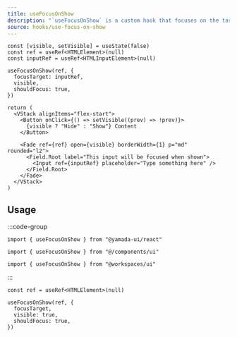 ```yaml
---
title: useFocusOnShow
description: "`useFocusOnShow` is a custom hook that focuses on the target element when it is shown."
source: hooks/use-focus-on-show
---
```


```tsx preview functional client
const [visible, setVisible] = useState(false)
const ref = useRef<HTMLElement>(null)
const inputRef = useRef<HTMLInputElement>(null)

useFocusOnShow(ref, {
  focusTarget: inputRef,
  visible,
  shouldFocus: true,
})

return (
  <VStack alignItems="flex-start">
    <Button onClick={() => setVisible((prev) => !prev)}>
      {visible ? "Hide" : "Show"} Content
    </Button>

    <Fade ref={ref} open={visible} borderWidth={1} p="md" rounded="l2">
      <Field.Root label="This input will be focused when shown">
        <Input ref={inputRef} placeholder="Type something here" />
      </Field.Root>
    </Fade>
  </VStack>
)
```

## Usage

:::code-group

```tsx [package]
import { useFocusOnShow } from "@yamada-ui/react"
```

```tsx [alias]
import { useFocusOnShow } from "@/components/ui"
```

```tsx [monorepo]
import { useFocusOnShow } from "@workspaces/ui"
```

:::

```tsx
const ref = useRef<HTMLElement>(null)

useFocusOnShow(ref, {
  focusTarget,
  visible: true,
  shouldFocus: true,
})
```
